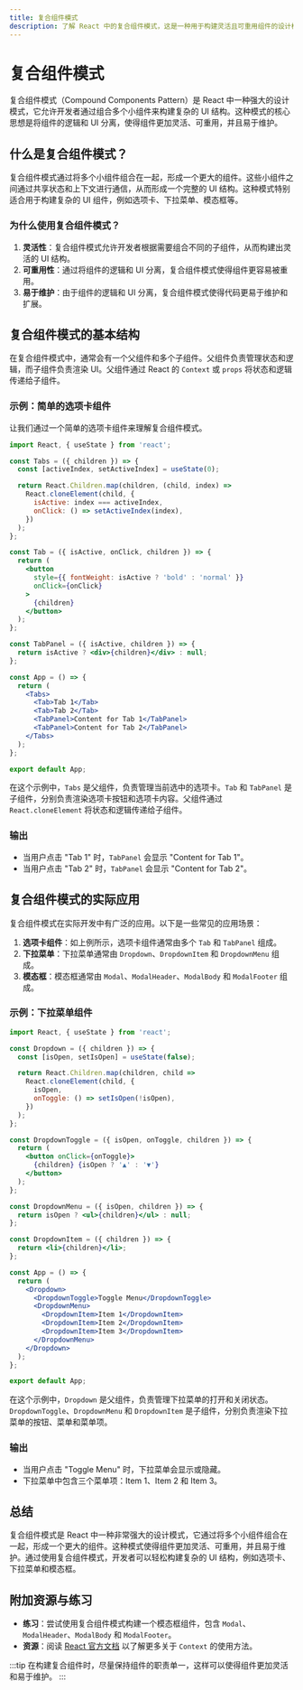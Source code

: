 ```yaml
---
title: 复合组件模式
description: 了解 React 中的复合组件模式，这是一种用于构建灵活且可重用组件的设计模式，特别适合初学者。
---
```


# 复合组件模式

复合组件模式（Compound Components Pattern）是 React 中一种强大的设计模式，它允许开发者通过组合多个小组件来构建复杂的 UI 结构。这种模式的核心思想是将组件的逻辑和 UI 分离，使得组件更加灵活、可重用，并且易于维护。

## 什么是复合组件模式？

复合组件模式通过将多个小组件组合在一起，形成一个更大的组件。这些小组件之间通过共享状态和上下文进行通信，从而形成一个完整的 UI 结构。这种模式特别适合用于构建复杂的 UI 组件，例如选项卡、下拉菜单、模态框等。

### 为什么使用复合组件模式？

1. **灵活性**：复合组件模式允许开发者根据需要组合不同的子组件，从而构建出灵活的 UI 结构。
2. **可重用性**：通过将组件的逻辑和 UI 分离，复合组件模式使得组件更容易被重用。
3. **易于维护**：由于组件的逻辑和 UI 分离，复合组件模式使得代码更易于维护和扩展。

## 复合组件模式的基本结构

在复合组件模式中，通常会有一个父组件和多个子组件。父组件负责管理状态和逻辑，而子组件负责渲染 UI。父组件通过 React 的 `Context` 或 `props` 将状态和逻辑传递给子组件。

### 示例：简单的选项卡组件

让我们通过一个简单的选项卡组件来理解复合组件模式。

```jsx
import React, { useState } from 'react';

const Tabs = ({ children }) => {
  const [activeIndex, setActiveIndex] = useState(0);

  return React.Children.map(children, (child, index) =>
    React.cloneElement(child, {
      isActive: index === activeIndex,
      onClick: () => setActiveIndex(index),
    })
  );
};

const Tab = ({ isActive, onClick, children }) => {
  return (
    <button
      style={{ fontWeight: isActive ? 'bold' : 'normal' }}
      onClick={onClick}
    >
      {children}
    </button>
  );
};

const TabPanel = ({ isActive, children }) => {
  return isActive ? <div>{children}</div> : null;
};

const App = () => {
  return (
    <Tabs>
      <Tab>Tab 1</Tab>
      <Tab>Tab 2</Tab>
      <TabPanel>Content for Tab 1</TabPanel>
      <TabPanel>Content for Tab 2</TabPanel>
    </Tabs>
  );
};

export default App;
```

在这个示例中，`Tabs` 是父组件，负责管理当前选中的选项卡。`Tab` 和 `TabPanel` 是子组件，分别负责渲染选项卡按钮和选项卡内容。父组件通过 `React.cloneElement` 将状态和逻辑传递给子组件。

### 输出

- 当用户点击 "Tab 1" 时，`TabPanel` 会显示 "Content for Tab 1"。
- 当用户点击 "Tab 2" 时，`TabPanel` 会显示 "Content for Tab 2"。

## 复合组件模式的实际应用

复合组件模式在实际开发中有广泛的应用。以下是一些常见的应用场景：

1. **选项卡组件**：如上例所示，选项卡组件通常由多个 `Tab` 和 `TabPanel` 组成。
2. **下拉菜单**：下拉菜单通常由 `Dropdown`、`DropdownItem` 和 `DropdownMenu` 组成。
3. **模态框**：模态框通常由 `Modal`、`ModalHeader`、`ModalBody` 和 `ModalFooter` 组成。

### 示例：下拉菜单组件

```jsx
import React, { useState } from 'react';

const Dropdown = ({ children }) => {
  const [isOpen, setIsOpen] = useState(false);

  return React.Children.map(children, child =>
    React.cloneElement(child, {
      isOpen,
      onToggle: () => setIsOpen(!isOpen),
    })
  );
};

const DropdownToggle = ({ isOpen, onToggle, children }) => {
  return (
    <button onClick={onToggle}>
      {children} {isOpen ? '▲' : '▼'}
    </button>
  );
};

const DropdownMenu = ({ isOpen, children }) => {
  return isOpen ? <ul>{children}</ul> : null;
};

const DropdownItem = ({ children }) => {
  return <li>{children}</li>;
};

const App = () => {
  return (
    <Dropdown>
      <DropdownToggle>Toggle Menu</DropdownToggle>
      <DropdownMenu>
        <DropdownItem>Item 1</DropdownItem>
        <DropdownItem>Item 2</DropdownItem>
        <DropdownItem>Item 3</DropdownItem>
      </DropdownMenu>
    </Dropdown>
  );
};

export default App;
```

在这个示例中，`Dropdown` 是父组件，负责管理下拉菜单的打开和关闭状态。`DropdownToggle`、`DropdownMenu` 和 `DropdownItem` 是子组件，分别负责渲染下拉菜单的按钮、菜单和菜单项。

### 输出

- 当用户点击 "Toggle Menu" 时，下拉菜单会显示或隐藏。
- 下拉菜单中包含三个菜单项：Item 1、Item 2 和 Item 3。

## 总结

复合组件模式是 React 中一种非常强大的设计模式，它通过将多个小组件组合在一起，形成一个更大的组件。这种模式使得组件更加灵活、可重用，并且易于维护。通过使用复合组件模式，开发者可以轻松构建复杂的 UI 结构，例如选项卡、下拉菜单和模态框。

## 附加资源与练习

- **练习**：尝试使用复合组件模式构建一个模态框组件，包含 `Modal`、`ModalHeader`、`ModalBody` 和 `ModalFooter`。
- **资源**：阅读 [React 官方文档](https://reactjs.org/docs/context.html) 以了解更多关于 `Context` 的使用方法。

:::tip
在构建复合组件时，尽量保持组件的职责单一，这样可以使得组件更加灵活和易于维护。
:::
